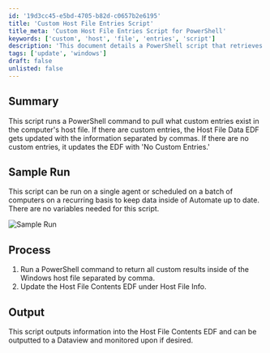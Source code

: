 ```yaml
---
id: '19d3cc45-e5bd-4705-b82d-c0657b2e6195'
title: 'Custom Host File Entries Script'
title_meta: 'Custom Host File Entries Script for PowerShell'
keywords: ['custom', 'host', 'file', 'entries', 'script']
description: 'This document details a PowerShell script that retrieves custom entries from the host file, updating the Host File Data EDF accordingly. It can be run on individual agents or scheduled across multiple computers to ensure Automate data remains current.'
tags: ['update', 'windows']
draft: false
unlisted: false
---
```

## Summary

This script runs a PowerShell command to pull what custom entries exist in the computer's host file. If there are custom entries, the Host File Data EDF gets updated with the information separated by commas. If there are no custom entries, it updates the EDF with 'No Custom Entries.'

## Sample Run

This script can be run on a single agent or scheduled on a batch of computers on a recurring basis to keep data inside of Automate up to date. There are no variables needed for this script.

![Sample Run](../../../static/img/Hosts-File---Audit/image_1.png)

## Process

1. Run a PowerShell command to return all custom results inside of the Windows host file separated by comma.
2. Update the Host File Contents EDF under Host File Info.

## Output

This script outputs information into the Host File Contents EDF and can be outputted to a Dataview and monitored upon if desired.












